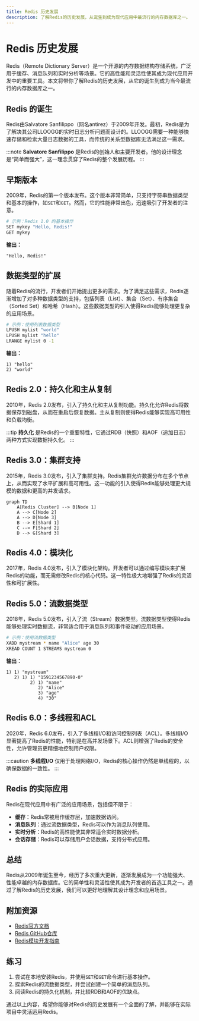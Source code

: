 ```yaml
---
title: Redis 历史发展
description: 了解Redis的历史发展，从诞生到成为现代应用中最流行的内存数据库之一。
---
```


# Redis 历史发展

Redis（Remote Dictionary Server）是一个开源的内存数据结构存储系统，广泛用于缓存、消息队列和实时分析等场景。它的高性能和灵活性使其成为现代应用开发中的重要工具。本文将带你了解Redis的历史发展，从它的诞生到成为当今最流行的内存数据库之一。

## Redis 的诞生

Redis由Salvatore Sanfilippo（网名antirez）于2009年开发。最初，Redis是为了解决其公司LLOOGG的实时日志分析问题而设计的。LLOOGG需要一种能够快速存储和检索大量日志数据的工具，而传统的关系型数据库无法满足这一需求。

:::note
**Salvatore Sanfilippo** 是Redis的创始人和主要开发者。他的设计理念是“简单而强大”，这一理念贯穿了Redis的整个发展历程。
:::

## 早期版本

2009年，Redis的第一个版本发布。这个版本非常简单，只支持字符串数据类型和基本的操作，如`SET`和`GET`。然而，它的性能非常出色，迅速吸引了开发者的注意。

```bash
# 示例：Redis 1.0 的基本操作
SET mykey "Hello, Redis!"
GET mykey
```

**输出：**
```
"Hello, Redis!"
```

## 数据类型的扩展

随着Redis的流行，开发者们开始提出更多的需求。为了满足这些需求，Redis逐渐增加了对多种数据类型的支持，包括列表（List）、集合（Set）、有序集合（Sorted Set）和哈希（Hash）。这些数据类型的引入使得Redis能够处理更复杂的应用场景。

```bash
# 示例：使用列表数据类型
LPUSH mylist "world"
LPUSH mylist "hello"
LRANGE mylist 0 -1
```

**输出：**
```
1) "hello"
2) "world"
```

## Redis 2.0：持久化和主从复制

2010年，Redis 2.0发布，引入了持久化和主从复制功能。持久化允许Redis将数据保存到磁盘，从而在重启后恢复数据。主从复制则使得Redis能够实现高可用性和负载均衡。

:::tip
**持久化** 是Redis的一个重要特性，它通过RDB（快照）和AOF（追加日志）两种方式实现数据持久化。
:::

## Redis 3.0：集群支持

2015年，Redis 3.0发布，引入了集群支持。Redis集群允许数据分布在多个节点上，从而实现了水平扩展和高可用性。这一功能的引入使得Redis能够处理更大规模的数据和更高的并发请求。

```mermaid
graph TD
    A[Redis Cluster] --> B[Node 1]
    A --> C[Node 2]
    A --> D[Node 3]
    B --> E[Shard 1]
    C --> F[Shard 2]
    D --> G[Shard 3]
```

## Redis 4.0：模块化

2017年，Redis 4.0发布，引入了模块化架构。开发者可以通过编写模块来扩展Redis的功能，而无需修改Redis的核心代码。这一特性极大地增强了Redis的灵活性和可扩展性。

## Redis 5.0：流数据类型

2018年，Redis 5.0发布，引入了流（Stream）数据类型。流数据类型使得Redis能够处理实时数据流，非常适合用于消息队列和事件驱动的应用场景。

```bash
# 示例：使用流数据类型
XADD mystream * name "Alice" age 30
XREAD COUNT 1 STREAMS mystream 0
```

**输出：**
```
1) 1) "mystream"
   2) 1) 1) "1591234567890-0"
         2) 1) "name"
            2) "Alice"
            3) "age"
            4) "30"
```

## Redis 6.0：多线程和ACL

2020年，Redis 6.0发布，引入了多线程I/O和访问控制列表（ACL）。多线程I/O显著提高了Redis的性能，特别是在高并发场景下。ACL则增强了Redis的安全性，允许管理员更精细地控制用户权限。

:::caution
**多线程I/O** 仅用于处理网络I/O，Redis的核心操作仍然是单线程的，以确保数据的一致性。
:::

## Redis 的实际应用

Redis在现代应用中有广泛的应用场景，包括但不限于：

- **缓存**：Redis常被用作缓存层，加速数据访问。
- **消息队列**：通过流数据类型，Redis可以作为消息队列使用。
- **实时分析**：Redis的高性能使其非常适合实时数据分析。
- **会话存储**：Redis可以存储用户会话数据，支持分布式应用。

## 总结

Redis从2009年诞生至今，经历了多次重大更新，逐渐发展成为一个功能强大、性能卓越的内存数据库。它的简单性和灵活性使其成为开发者的首选工具之一。通过了解Redis的历史发展，我们可以更好地理解其设计理念和应用场景。

## 附加资源

- [Redis官方文档](https://redis.io/documentation)
- [Redis GitHub仓库](https://github.com/redis/redis)
- [Redis模块开发指南](https://redis.io/topics/modules-intro)

## 练习

1. 尝试在本地安装Redis，并使用`SET`和`GET`命令进行基本操作。
2. 探索Redis的流数据类型，并尝试创建一个简单的消息队列。
3. 阅读Redis的持久化机制，并比较RDB和AOF的优缺点。

通过以上内容，希望你能够对Redis的历史发展有一个全面的了解，并能够在实际项目中灵活运用Redis。